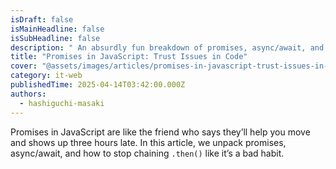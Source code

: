 ```yaml
---
isDraft: false
isMainHeadline: false
isSubHeadline: false
description: " An absurdly fun breakdown of promises, async/await, and why your code never waits when you want it to."
title: "Promises in JavaScript: Trust Issues in Code"
cover: "@assets/images/articles/promises-in-javascript-trust-issues-in-code/cover.avif"
category: it-web
publishedTime: 2025-04-14T03:42:00.000Z
authors:
  - hashiguchi-masaki
---
```


Promises in JavaScript are like the friend who says they’ll help you move and shows up three hours late. In this article, we unpack promises, async/await, and how to stop chaining `.then()` like it’s a bad habit.
